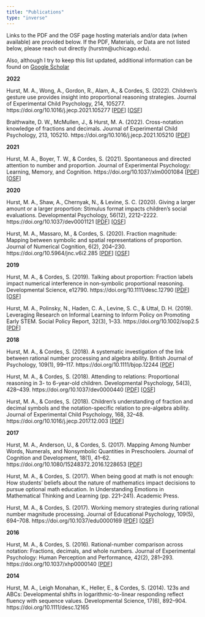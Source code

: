 ```yaml
---
title: "Publications"
type: "inverse"
---
```


Links to the PDF and the OSF page hosting materials and/or data (when available) are provided below. If the PDF, Materials, or Data are not listed below, please reach out directly (hurstm@uchicago.edu). 

Also, although I try to keep this list updated, additional information can be found on [Google Scholar](https://scholar.google.com/citations?user=cLZiGjcAAAAJ&hl=en&oi=ao)

**2022**

Hurst, M. A., Wong, A., Gordon, R., Alam, A., & Cordes, S. (2022). Children’s gesture use provides insight into proportional reasoning strategies. Journal of Experimental Child Psychology, 214, 105277. https://doi.org/10.1016/j.jecp.2021.105277 [[PDF](manuscripts/Hurstetal_ProportionGestures_2022JECP.pdf)] [[OSF](https://osf.io/43p5g/)]

Braithwaite, D. W., McMullen, J., & Hurst, M. A. (2022). Cross-notation knowledge of fractions and decimals. Journal of Experimental Child Psychology, 213, 105210. https://doi.org/10.1016/j.jecp.2021.105210 [[PDF](manuscripts/Braithwaiteetal_CrossNotation_JECP2022.pdf)]

**2021**

Hurst, M. A., Boyer, T. W., & Cordes, S. (2021). Spontaneous and directed attention to number and proportion. Journal of Experimental Psychology: Learning, Memory, and Cognition. https://doi.org/10.1037/xlm0001084 [[PDF](manuscripts/HurstBoyerCordes_NumProp_2021JEPLMC.pdf)] [[OSF](https://osf.io/56r8z/)]

**2020**

Hurst, M. A., Shaw, A., Chernyak, N., & Levine, S. C. (2020). Giving a larger amount or a larger proportion: Stimulus format impacts children’s social evaluations. Developmental Psychology, 56(12), 2212–2222. https://doi.org/10.1037/dev0001121 [[PDF](mmanuscripts/Hurstetal2020_PropSharing_DevPsych.pdf)] [[OSF](https://osf.io/5g34d/)]

Hurst, M. A., Massaro, M., & Cordes, S. (2020). Fraction magnitude: Mapping between symbolic and spatial representations of proportion. Journal of Numerical Cognition, 6(2), 204–230. https://doi.org/10.5964/jnc.v6i2.285 [[PDF](https://jnc.psychopen.eu/index.php/jnc/article/view/5901)] [[OSF](https://osf.io/eycdk/)]

**2019**

Hurst, M. A., & Cordes, S. (2019). Talking about proportion: Fraction labels impact numerical interference in non‐symbolic proportional reasoning. Developmental Science, e12790. https://doi.org/10.1111/desc.12790 [[PDF](manuscripts/HurstCordes_TalkProp_DevSci2018.pdf)] [[OSF](https://osf.io/z4xhv/)]

Hurst, M. A., Polinsky, N., Haden, C. A., Levine, S. C., & Uttal, D. H. (2019). Leveraging Research on Informal Learning to Inform Policy on Promoting Early STEM. Social Policy Report, 32(3), 1–33. https://doi.org/10.1002/sop2.5 [[PDF](https://srcd.onlinelibrary.wiley.com/doi/full/10.1002/sop2.5)]

**2018**

Hurst, M. A., & Cordes, S. (2018). A systematic investigation of the link between rational number processing and algebra ability. British Journal of Psychology, 109(1), 99–117. https://doi.org/10.1111/bjop.12244 [[PDF](manuscripts/HurstCordes_FDNAlg_BriPsych2017.pdf)]


Hurst, M. A., & Cordes, S. (2018). Attending to relations: Proportional reasoning in 3- to 6-year-old children. Developmental Psychology, 54(3), 428–439. https://doi.org/10.1037/dev0000440 [[PDF](manuscripts/HurstCordes_AttendRelations_DevPsych2018.pdf)] [[OSF](https://osf.io/y2sgd/)]


Hurst, M. A., & Cordes, S. (2018). Children’s understanding of fraction and decimal symbols and the notation-specific relation to pre-algebra ability. Journal of Experimental Child Psychology, 168, 32–48. https://doi.org/10.1016/j.jecp.2017.12.003 [[PDF](manuscripts/HurstCordes_FDNKids_JECP2018.pdf)]

**2017**

Hurst, M. A., Anderson, U., & Cordes, S. (2017). Mapping Among Number Words, Numerals, and Nonsymbolic Quantities in Preschoolers. Journal of Cognition and Development, 18(1), 41–62. https://doi.org/10.1080/15248372.2016.1228653 [[PDF](manuscripts/HurstAndersonCordes_NumMap_2017JCD)]


Hurst, M. A., & Cordes, S. (2017). When being good at math is not enough: How students’ beliefs about the nature of mathematics impact decisions to pursue optional math education. In Understanding Emotions in Mathematical Thinking and Learning (pp. 221–241). Academic Press. 

Hurst, M. A., & Cordes, S. (2017). Working memory strategies during rational number magnitude processing. Journal of Educational Psychology, 109(5), 694–708. https://doi.org/10.1037/edu0000169 [[PDF](manuscripts/HurstCordes_WM_JEdPsych2017)] [[OSF](https://osf.io/3ngq2/)]

**2016**

Hurst, M. A., & Cordes, S. (2016). Rational-number comparison across notation: Fractions, decimals, and whole numbers. Journal of Experimental Psychology: Human Perception and Performance, 42(2), 281–293. https://doi.org/10.1037/xhp0000140 [[PDF](manuscripts/HurstCordes_FDNNum_JEPHPP2016)]

**2014**

Hurst, M. A., Leigh Monahan, K., Heller, E., & Cordes, S. (2014). 123s and ABCs: Developmental shifts in logarithmic-to-linear responding reflect fluency with sequence values. Developmental Science, 17(6), 892–904. https://doi.org/10.1111/desc.12165 










